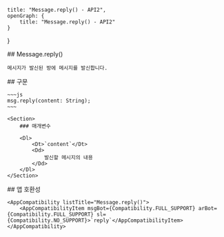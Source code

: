 
    title: "Message.reply() - API2",
    openGraph: {
        title: "Message.reply() - API2"
    }
}

<Section>
    ## Message.reply()

    메시지가 발신된 방에 메시지를 발신합니다.
</Section>
<Section>
    ## 구문

    ~~~js
    msg.reply(content: String);
    ~~~

    <Section>
        ### 매개변수

        <Dl>
            <Dt>`content`</Dt>
            <Dd>
                발신할 메시지의 내용
            </Dd>
        </Dl>
    </Section>
</Section>
<Section>
    ## 앱 호환성

    <AppCompatibility listTitle="Message.reply()">
        <AppCompatibilityItem msgBot={Compatibility.FULL_SUPPORT} arBot={Compatibility.FULL_SUPPORT} sl={Compatibility.NO_SUPPORT}>`reply`</AppCompatibilityItem>
    </AppCompatibility>
</Section>